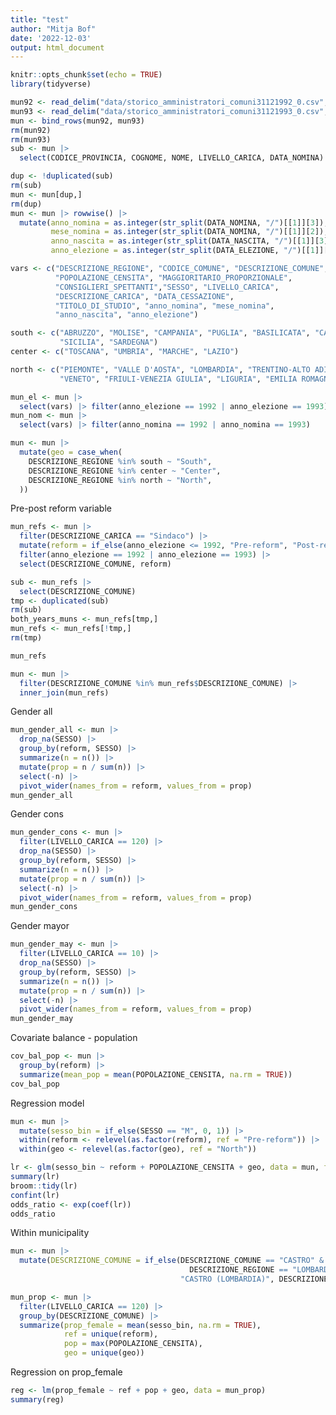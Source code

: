 ```yaml
---
title: "test"
author: "Mitja Bof"
date: '2022-12-03'
output: html_document
---
```


```r
knitr::opts_chunk$set(echo = TRUE)
library(tidyverse)
```

```r
mun92 <- read_delim("data/storico_amministratori_comuni31121992_0.csv", delim = ";")
mun93 <- read_delim("data/storico_amministratori_comuni31121993_0.csv", delim = ";")
mun <- bind_rows(mun92, mun93)
rm(mun92)
rm(mun93)
sub <- mun |> 
  select(CODICE_PROVINCIA, COGNOME, NOME, LIVELLO_CARICA, DATA_NOMINA)

dup <- !duplicated(sub)
rm(sub)
mun <- mun[dup,]
rm(dup)
mun <- mun |> rowwise() |>
  mutate(anno_nomina = as.integer(str_split(DATA_NOMINA, "/")[[1]][3]),
         mese_nomina = as.integer(str_split(DATA_NOMINA, "/")[[1]][2]),
         anno_nascita = as.integer(str_split(DATA_NASCITA, "/")[[1]][3]),
         anno_elezione = as.integer(str_split(DATA_ELEZIONE, "/")[[1]][3]))
```



```r
vars <- c("DESCRIZIONE_REGIONE", "CODICE_COMUNE", "DESCRIZIONE_COMUNE",
          "POPOLAZIONE_CENSITA", "MAGGIORITARIO_PROPORZIONALE", 
          "CONSIGLIERI_SPETTANTI","SESSO", "LIVELLO_CARICA",
          "DESCRIZIONE_CARICA", "DATA_CESSAZIONE",
          "TITOLO_DI_STUDIO", "anno_nomina", "mese_nomina", 
          "anno_nascita", "anno_elezione")

south <- c("ABRUZZO", "MOLISE", "CAMPANIA", "PUGLIA", "BASILICATA", "CALABRIA",
           "SICILIA", "SARDEGNA")
center <- c("TOSCANA", "UMBRIA", "MARCHE", "LAZIO")

north <- c("PIEMONTE", "VALLE D'AOSTA", "LOMBARDIA", "TRENTINO-ALTO ADIGE", 
           "VENETO", "FRIULI-VENEZIA GIULIA", "LIGURIA", "EMILIA ROMAGNA")

mun_el <- mun |>
  select(vars) |> filter(anno_elezione == 1992 | anno_elezione == 1993)
mun_nom <- mun |>
  select(vars) |> filter(anno_nomina == 1992 | anno_nomina == 1993)

mun <- mun |> 
  mutate(geo = case_when(
    DESCRIZIONE_REGIONE %in% south ~ "South",
    DESCRIZIONE_REGIONE %in% center ~ "Center",
    DESCRIZIONE_REGIONE %in% north ~ "North",
  ))
```

Pre-post reform variable

```r
mun_refs <- mun |> 
  filter(DESCRIZIONE_CARICA == "Sindaco") |>
  mutate(reform = if_else(anno_elezione <= 1992, "Pre-reform", "Post-reform")) |>
  filter(anno_elezione == 1992 | anno_elezione == 1993) |>
  select(DESCRIZIONE_COMUNE, reform)

sub <- mun_refs |> 
  select(DESCRIZIONE_COMUNE)
tmp <- duplicated(sub)
rm(sub)
both_years_muns <- mun_refs[tmp,]
mun_refs <- mun_refs[!tmp,]
rm(tmp)

mun_refs

mun <- mun |>
  filter(DESCRIZIONE_COMUNE %in% mun_refs$DESCRIZIONE_COMUNE) |>
  inner_join(mun_refs)
```


Gender all

```r
mun_gender_all <- mun |> 
  drop_na(SESSO) |>
  group_by(reform, SESSO) |>
  summarize(n = n()) |>
  mutate(prop = n / sum(n)) |>
  select(-n) |>
  pivot_wider(names_from = reform, values_from = prop)
mun_gender_all
```

Gender cons

```r
mun_gender_cons <- mun |>
  filter(LIVELLO_CARICA == 120) |>
  drop_na(SESSO) |>
  group_by(reform, SESSO) |>
  summarize(n = n()) |>
  mutate(prop = n / sum(n)) |>
  select(-n) |>
  pivot_wider(names_from = reform, values_from = prop)
mun_gender_cons
```

Gender mayor

```r
mun_gender_may <- mun |>
  filter(LIVELLO_CARICA == 10) |>
  drop_na(SESSO) |>
  group_by(reform, SESSO) |>
  summarize(n = n()) |>
  mutate(prop = n / sum(n)) |>
  select(-n) |>
  pivot_wider(names_from = reform, values_from = prop)
mun_gender_may
```

Covariate balance - population

```r
cov_bal_pop <- mun |>
  group_by(reform) |>
  summarize(mean_pop = mean(POPOLAZIONE_CENSITA, na.rm = TRUE))
cov_bal_pop
```

Regression model


```r
mun <- mun |>
  mutate(sesso_bin = if_else(SESSO == "M", 0, 1)) |>
  within(reform <- relevel(as.factor(reform), ref = "Pre-reform")) |>
  within(geo <- relevel(as.factor(geo), ref = "North"))
```

```r
lr <- glm(sesso_bin ~ reform + POPOLAZIONE_CENSITA + geo, data = mun, family = binomial)
summary(lr)
broom::tidy(lr)
confint(lr)
odds_ratio <- exp(coef(lr))
odds_ratio
```

Within municipality

```r
mun <- mun |>
  mutate(DESCRIZIONE_COMUNE = if_else(DESCRIZIONE_COMUNE == "CASTRO" & 
                                        DESCRIZIONE_REGIONE == "LOMBARDIA",
                                      "CASTRO (LOMBARDIA)", DESCRIZIONE_COMUNE))

mun_prop <- mun |> 
  filter(LIVELLO_CARICA == 120) |>
  group_by(DESCRIZIONE_COMUNE) |>
  summarize(prop_female = mean(sesso_bin, na.rm = TRUE),
            ref = unique(reform),
            pop = max(POPOLAZIONE_CENSITA),
            geo = unique(geo))
```


Regression on prop_female

```r
reg <- lm(prop_female ~ ref + pop + geo, data = mun_prop)
summary(reg)
```


